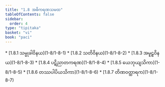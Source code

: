 ```yaml
---
title: "1.8 အဓိကရဏသမထ"
tableOfContents: false
sidebar:
  order: 4
type: "tipitaka"
basket: "vi"
book: "paci"
---
```



<DynamicBreadcrumb />



<TableOfContents book="paci" section="1.8">
* [1.8.1 သမ္မုခါဝိနယ](1-8/1-8-1)
* [1.8.2 သတိဝိနယ](1-8/1-8-2)
* [1.8.3 အမူဠှဝိနယ](1-8/1-8-3)
* [1.8.4 ပဋိညာတကရဏ](1-8/1-8-4)
* [1.8.5 ယေဘုယျသိကာ](1-8/1-8-5)
* [1.8.6 တဿပါပိယသိကာ](1-8/1-8-6)
* [1.8.7 တိဏဝတ္ထာရက](1-8/1-8-7)
</TableOfContents>